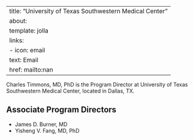 
---
title: "University of Texas Southwestern Medical Center"
about:
  template: jolla
  links:
    - icon: email
      text: Email
      href: mailto:nan
---

Charles Timmons, MD, PhD is the Program Director at University of Texas Southwestern Medical Center, located in Dallas, TX. 

## Associate Program Directors

- James D. Burner, MD
- Yisheng V. Fang, MD, PhD
